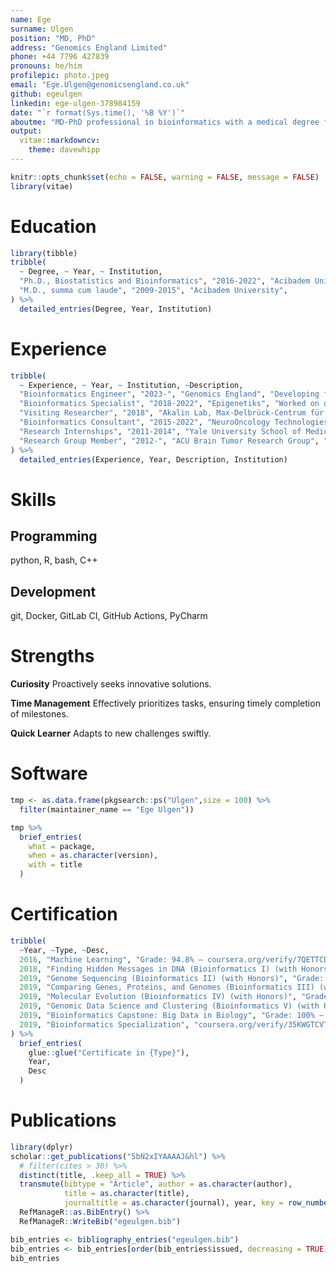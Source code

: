 ```yaml
---
name: Ege
surname: Ulgen
position: "MD, PhD"
address: "Genomics England Limited"
phone: +44 7796 427839
pronouns: he/him
profilepic: photo.jpeg
email: "Ege.Ulgen@genomicsengland.co.uk"
github: egeulgen
linkedin: ege-ulgen-378984159
date: "`r format(Sys.time(), '%B %Y')`"
aboutme: "MD-PhD professional in bioinformatics with a medical degree from Acibadem University in 2015, postdoctoral experience at Yale University in 2016, followed by a PhD in Biostatistics and Bioinformatics in 2022. Currently a Bioinformatics Engineer at Genomics England, where I focus on creating and enhancing software for the cancer genomic medicine service."
output:
  vitae::markdowncv:
    theme: davewhipp
---
```


```r
knitr::opts_chunk$set(echo = FALSE, warning = FALSE, message = FALSE)
library(vitae)
```

# Education

```r
library(tibble)
tribble(
  ~ Degree, ~ Year, ~ Institution,
  "Ph.D., Biostatistics and Bioinformatics", "2016-2022", "Acibadem University",
  "M.D., summa cum laude", "2009-2015", "Acibadem University",
) %>% 
  detailed_entries(Degree, Year, Institution)
```

# Experience

```r
tribble(
  ~ Experience, ~ Year, ~ Institution, ~Description,
  "Bioinformatics Engineer", "2023-", "Genomics England", "Developing features for and maintaining software for the cancer genomic medicine service.",
  "Bioinformatics Specialist", "2018-2022", "Epigenetiks", "Worked on developing and maintaining multiple -omics analysis pipelines for the local medical diagnostics company. Responsibilities included: implementation, continuous development and maintenance of whole exome sequencing analysis pipeline for aiding the diagnosis of undiagnosed subjects with rare diseases, and whole exome sequencing analysis pipeline for cancer diagnostics and prognostics.",
  "Visiting Researcher", "2018", "Akalin Lab, Max-Delbrück-Centrum für Molekulare Medizin", "Worked on a project on the effects of doublet cells on single-cell RNAseq analysis. Using a real data set and simulations, I demonstrated that doublets cause pseudo-paths (false patterns of differentiation), negatively affect discrimination between different cell types and have a negative effect on imputation results.",
  "Bioinformatics Consultant", "2015-2022", "NeuroOncology Technologies", "Developed and maintained the Whole Exome Sequencing pipeline for the local medical diagnostics company based in Istanbul-Turkey. The pipeline allows for the identification of clinically--relevant genomics findings in brain tumors, especially regarding gliomas",
  "Research Internships", "2011-2014", "Yale University School of Medicine", "Research in neurogenetics, particularly malformations of cortical development, utilizing molecular techniques to investigate the underlying genetic/molecular mechanisms, analyzing Whole Exome Sequencing results and verifying relevant findings. Research in brain tumours, performing functional in-vitro analyses to investigate the effect of a SNP in the pathogenesis of gliomas.",
  "Research Group Member", "2012-", "ACU Brain Tumor Research Group", "Participate in research on brain tumors, particularly on gliomas. I assist in biostatistical as well as bioinformatics analyses, focusing on the integration of molecular biological and clinical data to improve diagnosis, prognosis and treatment of glioma.",
) %>% 
  detailed_entries(Experience, Year, Description, Institution)
```

# Skills

## Programming

python, R, bash, C++

## Development

git, Docker, GitLab CI, GitHub Actions, PyCharm

# Strengths

**Curiosity** \hfill Proactively seeks innovative solutions.

**Time Management** \hfill Effectively prioritizes tasks, ensuring timely completion of milestones.

**Quick Learner** \hfill Adapts to new challenges swiftly.

# Software

```r
tmp <- as.data.frame(pkgsearch::ps("Ulgen",size = 100) %>%
  filter(maintainer_name == "Ege Ulgen"))

tmp %>%
  brief_entries(
    what = package, 
    when = as.character(version), 
    with = title
  )
```

# Certification

```r
tribble(
  ~Year, ~Type, ~Desc,
  2016, "Machine Learning", "Grade: 94.8% – coursera.org/verify/7QETTCDWHXHP",
  2018, "Finding Hidden Messages in DNA (Bioinformatics I) (with Honors)", "Grade: 96.0% – coursera.org/verify/B5Y2QZ4AWTCL",
  2019, "Genome Sequencing (Bioinformatics II) (with Honors)", "Grade: 99.0% – coursera.org/verify/242DMGMNGFXA",
  2019, "Comparing Genes, Proteins, and Genomes (Bioinformatics III) (with Honors)", "Grade: 100% – coursera.org/verify/N3B77QC9N7V6",
  2019, "Molecular Evolution (Bioinformatics IV) (with Honors)", "Grade: 100% – coursera.org/verify/TM3MWQPRPS47",
  2019, "Genomic Data Science and Clustering (Bioinformatics V) (with Honors)", "Grade: 94.0% – coursera.org/verify/AGX8F2V8PU3G",
  2019, "Bioinformatics Capstone: Big Data in Biology", "Grade: 100% – coursera.org/verify/9AKDLPVN9M2U",
  2019, "Bioinformatics Specialization", "coursera.org/verify/35KWGTCVTJX8"
) %>% 
  brief_entries(
    glue::glue("Certificate in {Type}"),
    Year, 
    Desc
  )
```

# Publications

```r
library(dplyr)
scholar::get_publications("5bN2xIYAAAAJ&hl") %>% 
  # filter(cites > 30) %>% 
  distinct(title, .keep_all = TRUE) %>%
  transmute(bibtype = "Article", author = as.character(author),
            title = as.character(title),
            journaltitle = as.character(journal), year, key = row_number()) %>% 
  RefManageR::as.BibEntry() %>% 
  RefManageR::WriteBib("egeulgen.bib")

bib_entries <- bibliography_entries("egeulgen.bib")
bib_entries <- bib_entries[order(bib_entries$issued, decreasing = TRUE), ]
bib_entries
```
